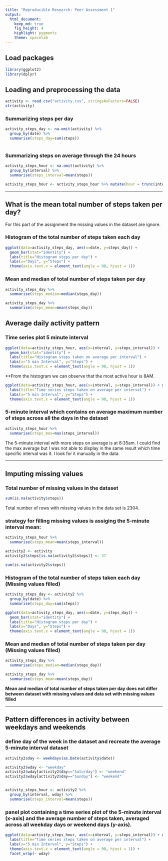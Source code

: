 ---
title: "Reproducible Research: Peer Assessment 1"
output: 
  html_document:
    keep_md: true
    fig_height: 4
    highlight: pygments
    theme: spacelab
---


## Load packages

```{r load-packages, message = FALSE, echo = TRUE}
library(ggplot2)
library(dplyr)
```

## Loading and preprocessing the data


```{r load-data, echo = TRUE}
activity <- read.csv("activity.csv", stringsAsFactors=FALSE)
str(activity)
```

### Summarizing steps per day 

```{r summarice by steps per day ignore na, echo = TRUE}
activity_steps_day <- na.omit(activity) %>% 
  group_by(date) %>%
  summarise(steps_day=sum(steps))



```

### Summarizing steps on average through the 24 hours

```{r summarice by steps per hour ignore na, echo = TRUE}
activity_steps_hour <- na.omit(activity) %>% 
  group_by(interval) %>%
  summarise(steps_interval=mean(steps))

activity_steps_hour <- activity_steps_hour %>% mutate(hour = trunc(interval/100))

```

* * *

## What is the mean total number of steps taken per day?

For this part of the assignment the missing values in the dataset are ignore.


### Histogram of the total number of steps taken each day


```{r  echo = TRUE}
ggplot(data=activity_steps_day, aes(x=date, y=steps_day)) + 
  geom_bar(stat="identity") + 
  labs(title="Histogram steps per day") +
  labs(x="Days", y="Steps") +
  theme(axis.text.x = element_text(angle = 90, hjust = 1))

```


### Mean and median of total number of steps taken per day


```{r mean and median, echo = TRUE}
activity_steps_day %>% 
  summarise(steps_median=median(steps_day))

activity_steps_day %>% 
  summarise(steps_mean=mean(steps_day))

```



## Average daily activity pattern


### Time series plot 5 minute interval


```{r echo = TRUE}
ggplot(data=activity_steps_hour, aes(x=interval, y=steps_interval)) + 
  geom_bar(stat="identity") + 
  labs(title="Histogram steps taken on average per interval") +
  labs(x="5 min Interval", y="Steps") +
  theme(axis.text.x = element_text(angle = 90, hjust = 1))

```


**From the histogram we can observe that the most active hour is 8AM.


```{r echo = TRUE}
ggplot(data=activity_steps_hour, aes(x=interval, y=steps_interval)) + geom_line() +
  labs(title="Time series steps taken on average per interval") +
  labs(x="5 min Interval", y="Steps") +
  theme(axis.text.x = element_text(angle = 90, hjust = 1))

```


### 5-minute interval which contains on average maximum number of steps across all the days in the dataset



```{r max number of steps on average, echo = TRUE}
activity_steps_hour %>% 
  summarise(steps_max=max(steps_interval))

```

The 5-minute interval with more steps on average is at 8:35am.  I could find the max average but I was not able to display in the same result which time specific interval was it.  I look for it manually in the data.

* * *

## Imputing missing values

### Total number of missing values in the dataset


```{r echo = TRUE}
sum(is.na(activity$steps))

```

Total number of rows with missing values in the data set is 2304.


### strategy for filling missing values is assiging the 5-minute interval mean:

```{r echo = TRUE}
activity_steps_hour %>% 
  summarise(steps_mean=mean(steps_interval))

```



```{r echo = TRUE}
activity2 <- activity
activity2$steps[is.na(activity2$steps)] <- 37

sum(is.na(activity2$steps))
```
 

### Histogram of the total number of steps taken each day (Missing values filled)


```{r  echo = TRUE}

activity_steps_day <- activity2 %>% 
  group_by(date) %>%
  summarise(steps_day=sum(steps))

```


```{r  echo = TRUE}

ggplot(data=activity_steps_day, aes(x=date, y=steps_day)) + 
  geom_bar(stat="identity") + 
  labs(title="Histogram steps per day") +
  labs(x="Days", y="Steps") +
  theme(axis.text.x = element_text(angle = 90, hjust = 1))

```


### Mean and median of total number of steps taken per day (Missing values filled)


```{r echo = TRUE}
activity_steps_day %>% 
  summarise(steps_median=median(steps_day))

activity_steps_day %>% 
  summarise(steps_mean=mean(steps_day))

```


**Mean and median of total number of steps taken per day does not differ between dataset with missing values and data set with missing values filled**



* * *

## Pattern differences in activity between weekdays and weekends


### define day of the week in the dataset and recreate the average 5-minute interval dataset


```{r echo=TRUE}

activity2$day <- weekdays(as.Date(activity$date))

activity2$wday <- "weekday"
activity2$wday[activity2$day=="Saturday"] <- "weekend"
activity2$wday[activity2$day=="Sunday"] <- "weekend"


activity_steps_hour <- activity2 %>% 
  group_by(interval, wday) %>%
  summarise(steps_interval=mean(steps))

```


### panel plot containing a time series plot of the 5-minute interval (x-axis) and the average number of steps taken, averaged across all weekday days or weekend days (y-axis). 


```{r echo=TRUE}

ggplot(data=activity_steps_hour, aes(x=interval, y=steps_interval)) + geom_line() +
  labs(title="Time series steps taken on average per interval") +
  labs(x="5 min Interval", y="Steps") +
  theme(axis.text.x = element_text(angle = 90, hjust = 1)) +
  facet_wrap(~ wday)

```



